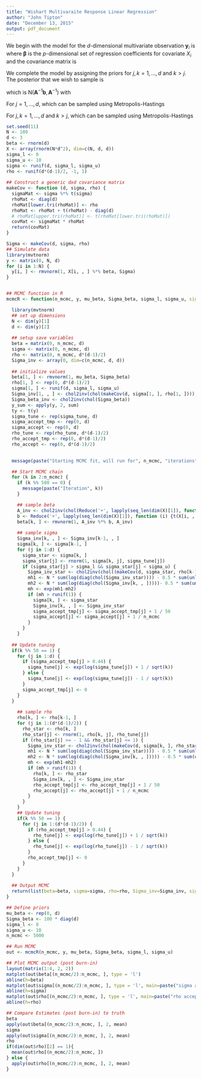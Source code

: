```yaml
---
title: "Wishart Multivaraite Response Linear Regression"
author: "John Tipton"
date: "December 13, 2015"
output: pdf_document
---
```


\section{Model}
We begin with the model for the $d$-dimensional multivariate observation $\mathbf{y}_i$ is
\begin{align*}
\mathbf{y}_i & \sim \mathrm{N}\left( X_i \boldsymbol{\beta}, \boldsymbol{\Sigma} \right),
\end{align*}
where $\boldsymbol{\beta}$ is the $p$-dimensional set of regression coefficients for covariate $X_i$ and the covariance matrix is
\begin{align*}
\boldsymbol{\Sigma} & =  
\begin{pmatrix} \sigma^2_{1} & \rho_{1,2} \sigma_1 \sigma_2 & \cdots & \rho_{1,d} \sigma_1 \sigma_d \\
\rho_{1,2} \sigma_1 \sigma_2 & \sigma^2_2 & \cdots & \rho_{2,d} \sigma_2 \sigma_d \\
\vdots & \vdots &  \ddots & \vdots \\
\rho_{1,d} \sigma_1 \sigma_d & \rho_{2,d} \sigma_2 \sigma_d & \cdots & \sigma^2_d 
\end{pmatrix}.
\end{align*}

We complete the model by assigning the priors
\begin{align*}
\boldsymbol{\beta} & \sim \mathrm{N}\left(\boldsymbol{\mu}_\beta, \boldsymbol{\Sigma}_\beta\right), \\
\rho_{j,k} & \sim \mathrm{Unif}\left(-1, 1\right), \\
\sigma_{j} & \sim \mathrm{Unif}\left(\sigma_{l}, \sigma_{u}\right), \\
\end{align*}
for $j,k=1, \ldots, d$ and $k>j$. 
\section{Posterior}
The posterior that we wish to sample is
\begin{align*}
\left[\boldsymbol{\beta}, \sigma_1, \ldots, \sigma_d, \rho_{1,2}, \ldots, \rho_{d-1,d} | \right\{ \mathbf{y}_i, i=1, \ldots, N \left\}\right] & \propto \left(\prod_{i=1}^N \left[\mathbf{y}_i | \boldsymbol{\beta},  \sigma_1, \ldots, \sigma_d, \rho_{1,2}, \ldots, \rho_{d-1,d} \right] \right) \left[\boldsymbol{\beta}\right] \left( \prod_{j=1}^d \left[\sigma_j\right] \right) \\
& \hspace{6mm} \times \left( \prod_{j=1}^d \prod_{k=j+1}^d \left[\rho_{j,k} \right] \right) \\
& \propto \left( \prod_{i=1}^N |\boldsymbol{\Sigma}|^{-\frac{1}{2}} \exp{\left\{ -\frac{1}{2} \left( \mathbf{y}_i - X_i \boldsymbol{\beta} \right)' \boldsymbol{\Sigma}^{-1} \left( \mathbf{y}_i - X_i \boldsymbol{\beta} \right) \right\}} \right) \\
& \hspace{6mm} \times |\boldsymbol{\Sigma}_\beta|^{-\frac{1}{2}} \exp{\left\{ -\frac{1}{2} \left( \boldsymbol{\beta} - \boldsymbol{\mu}_\beta \right)' \boldsymbol{\Sigma}_\beta^{-1} \left( \boldsymbol{\beta} - \boldsymbol{\mu}_\beta \right) \right\}} \\
& \hspace{6mm} \times \prod_{j=1}^d I\left\{\sigma_{l} < \sigma_j < \sigma_{u} \right\} \\
& \hspace{6mm} \times \prod_{j=1}^d \prod_{k=j+1}^d I\left\{-1 \leq \rho_{j,k} \leq 1 \right\} \\
\end{align*}
\section{Full Conditionals}
\subsection{Full Conditional for $\boldsymbol{\beta}$}
\begin{align*}
\left[ \boldsymbol{\beta} | \cdot \right] & \propto \prod_{i=1}^N \left[\mathbf{y}_i | \boldsymbol{\beta}, \boldsymbol{\Sigma}\right] \left[\boldsymbol{\beta}\right] \\
& \propto \prod_{i=1}^N \exp \left\{ - \frac{1}{2} \left(\mathbf{y}_i - \mathbf{X}_i \boldsymbol{\beta}\right)' \boldsymbol{\Sigma}^{-1} \left(\mathbf{y}_i - \mathbf{X}_i \boldsymbol{\beta}\right) \right\} |\boldsymbol{\Sigma}_\beta|^{-\frac{1}{2}} \exp{\left\{ -\frac{1}{2} \left( \boldsymbol{\beta} - \boldsymbol{\mu}_\beta \right)' \boldsymbol{\Sigma}_\beta^{-1} \left( \boldsymbol{\beta} - \boldsymbol{\mu}_\beta \right) \right\}} \\
& \propto \exp \left\{ - \frac{1}{2} \left( \boldsymbol{\beta}' \left(\sum_{i=1}^N \mathbf{X}_i' \boldsymbol{\Sigma}^{-1} \mathbf{X}_i + \boldsymbol{\Sigma}_\beta^{-1} \right) \boldsymbol{\beta} - 2 \boldsymbol{\beta}' \left( \sum_{i=1}^N \mathbf{X}_i' \boldsymbol{\Sigma}^{-1} \mathbf{y}_i + \boldsymbol{\Sigma}_\beta^{-1} \boldsymbol{\mu}_\beta \right) \right) \right\} 
\end{align*}
which is $\mathrm{N}\left( \mathbf{A}^{-1} \mathbf{b}, \mathbf{A}^{-1} \right)$ with
\begin{align*}
\mathbf{A} & = \sum_{i=1}^N \mathbf{X}_i' \boldsymbol{\Sigma}^{-1} \mathbf{X}_i + \boldsymbol{\Sigma}_\beta^{-1} \\
\mathbf{b} & = \sum_{i=1}^N \mathbf{X}_i' \boldsymbol{\Sigma}^{-1} \mathbf{y}_i + \boldsymbol{\Sigma}_\beta^{-1} \boldsymbol{\mu}_\beta.
\end{align*}

\subsection{Full Conditional for $\sigma_j$}
For $j=1, \ldots, d$, 
\begin{align*}
\left[ \sigma_j | \cdot \right] & \propto \prod_{i=1}^N |\boldsymbol{\Sigma}|^{-\frac{1}{2}} \exp \left\{ - \frac{1}{2} \left(\mathbf{y}_i - \mathbf{X}_i \boldsymbol{\beta}\right)' \boldsymbol{\Sigma}^{-1} \left(\mathbf{y}_i - \mathbf{X}_i \boldsymbol{\beta}\right) \right\} I\left\{\sigma_{l} < \sigma_j < \sigma_{u} \right\}
\end{align*}
which can be sampled using Metropolis-Hastings

\subsection{Full Conditional for $\rho_{j, k}$}
For $j,k=1, \ldots, d$ and $k>j$, 
\begin{align*}
\left[ \rho_{j,k} | \cdot \right] & \propto \prod_{i=1}^N |\boldsymbol{\Sigma}|^{-\frac{1}{2}} \exp \left\{ - \frac{1}{2} \left(\mathbf{y}_i - \mathbf{X}_i \boldsymbol{\beta}\right)' \boldsymbol{\Sigma}^{-1} \left(\mathbf{y}_i - \mathbf{X}_i \boldsymbol{\beta}\right) \right\} I\left\{-1 \leq \rho_{j,k} \leq 1 \right\}
\end{align*}
which can be sampled using Metropolis-Hastings

\section{Simulation and `R` code}
```r
set.seed(11)
N <- 100
d <- 3
beta <- rnorm(d)
X <- array(rnorm(N*d^2), dim=c(N, d, d))
sigma_l <- 0
sigma_u <- 10
sigma <- runif(d, sigma_l, sigma_u)
rho <- runif(d*(d-1)/2, -1, 1)
  
## Construct a generic dxd covariance matrix
makeCov <- function (d, sigma, rho) {
  sigmaMat <- sigma %*% t(sigma)
  rhoMat <- diag(d)
  rhoMat[lower.tri(rhoMat)] <- rho
  rhoMat <- rhoMat + t(rhoMat) - diag(d)
  # rhoMat[upper.tri(rhoMat)] <- t(rhoMat[lower.tri(rhoMat)])
  covMat <- sigmaMat * rhoMat
  return(covMat)
}

Sigma <- makeCov(d, sigma, rho)
## Simulate data
library(mvtnorm)
y <- matrix(0, N, d)
for (i in 1:N) {
  y[i, ] <- rmvnorm(1, X[i, , ] %*% beta, Sigma)
}


## MCMC function in R
mcmcR <- function(n_mcmc, y, mu_beta, Sigma_beta, sigma_l, sigma_u, sigma_tune=1, rho_tune=0.1) {

  library(mvtnorm)
  ## set up dimensions
  N <- dim(y)[1]
  d <- dim(y)[2]
  
  ## setup save variables
  beta = matrix(0, n_mcmc, d)
  sigma <- matrix(0, n_mcmc, d)
  rho <- matrix(0, n_mcmc, d*(d-1)/2)
  Sigma_inv <- array(0, dim=c(n_mcmc, d, d))
  
  ## initialize values
  beta[1, ] <- rmvnorm(1, mu_beta, Sigma_beta)
  rho[1, ] <- rep(0, d*(d-1)/2)
  sigma[1, ] <- runif(d, sigma_l, sigma_u)
  Sigma_inv[1, , ] <- chol2inv(chol(makeCov(d, sigma[1, ], rho[1, ])))
  Sigma_beta_inv <- chol2inv(chol(Sigma_beta))
  y_sum <- apply(y, 2, sum)
  ty <- t(y)
  sigma_tune <- rep(sigma_tune, d)
  sigma_accept_tmp <- rep(0, d)
  sigma_accept <- rep(0, d)
  rho_tune <- rep(rho_tune, d*(d-1)/2)
  rho_accept_tmp <- rep(0, d*(d-1)/2)
  rho_accept <- rep(0, d*(d-1)/2)

  
  message(paste("Starting MCMC fit, will run for", n_mcmc, "iterations"))  

  ## Start MCMC chain
  for (k in 2:n_mcmc) {
    if (k %% 500 == 0) {
      message(paste("Iteration", k))
    }

    ## sample beta
    A_inv <- chol2inv(chol(Reduce('+', lapply(seq_len(dim(X)[1]), function (i) {t(X[i, , ]) %*% Sigma_inv[k-1, , ] %*% X[i, , ]})) + Sigma_beta_inv))
    b <- Reduce('+', lapply(seq_len(dim(X)[1]), function (i) {t(X[i, , ]) %*% Sigma_inv[k-1, , ] %*% y[i, ]})) + Sigma_beta_inv %*% mu_beta
    beta[k, ] <- rmvnorm(1, A_inv %*% b, A_inv)
    
    ## sample sigma
    Sigma_inv[k, , ] <- Sigma_inv[k-1, , ]
    sigma[k, ] <- sigma[k-1, ]
    for (j in 1:d) {
      sigma_star <- sigma[k, ]
      sigma_star[j] <- rnorm(1, sigma[k, j], sigma_tune[j])
      if (sigma_star[j] > sigma_l && sigma_star[j] < sigma_u) {
        Sigma_inv_star <- chol2inv(chol((makeCov(d, sigma_star, rho[k-1, ]))))
        mh1 <- N * sum(log(diag(chol(Sigma_inv_star)))) - 0.5 * sum(unlist(lapply(seq_len(dim(X)[1]), function (i) {t(y[i, ] - X[i, , ] %*% beta[k, ]) %*% Sigma_inv_star %*% (y[i, ] - X[i, , ] %*% beta[k, ])})))
        mh2 <- N * sum(log(diag(chol(Sigma_inv[k, , ]))))- 0.5 * sum(unlist(lapply(seq_len(dim(X)[1]), function (i) {t(y[i, ] - X[i, , ] %*% beta[k, ]) %*% Sigma_inv[k, , ] %*% (y[i, ] - X[i, , ] %*% beta[k, ])})))
        mh <- exp(mh1-mh2)
        if (mh > runif(1)) {
          sigma[k, ] <- sigma_star
          Sigma_inv[k, , ] <- Sigma_inv_star
          sigma_accept_tmp[j] <- sigma_accept_tmp[j] + 1 / 50
          sigma_accept[j] <- sigma_accept[j] + 1 / n_mcmc
        }
      }
    }
  
  ## Update tuning
  if(k %% 50 == 1) {
    for (j in 1:d) {
      if (sigma_accept_tmp[j] > 0.44) {
        sigma_tune[j] <- exp(log(sigma_tune[j]) + 1 / sqrt(k))
      } else {
        sigma_tune[j] <- exp(log(sigma_tune[j]) - 1 / sqrt(k))
      }
      sigma_accept_tmp[j] <- 0
    }
  }
  
    ## sample rho
    rho[k, ] <- rho[k-1, ]
    for (j in 1:(d*(d-1)/2)) {
      rho_star <- rho[k, ]
      rho_star[j] <- rnorm(1, rho[k, j], rho_tune[j])
      if (rho_star[j] >= - 1 && rho_star[j] <= 1) {
        Sigma_inv_star <- chol2inv(chol(makeCov(d, sigma[k, ], rho_star)))
        mh1 <- N * sum(log(diag(chol(Sigma_inv_star)))) - 0.5 * sum(unlist(lapply(seq_len(dim(X)[1]), function (i) {t(y[i, ] - X[i, , ] %*% beta[k, ]) %*% Sigma_inv_star %*% (y[i, ] - X[i, , ] %*% beta[k, ])})))
        mh2 <- N * sum(log(diag(chol(Sigma_inv[k, , ])))) - 0.5 * sum(unlist(lapply(seq_len(dim(X)[1]), function (i) {t(y[i, ] - X[i, , ] %*% beta[k, ]) %*% Sigma_inv[k, , ] %*% (y[i, ] - X[i, , ] %*% beta[k, ])})))
        mh <- exp(mh1-mh2)
        if (mh > runif(1)) {
          rho[k, ] <- rho_star
          Sigma_inv[k, , ] <- Sigma_inv_star
          rho_accept_tmp[j] <- rho_accept_tmp[j] + 1 / 50
          rho_accept[j] <- rho_accept[j] + 1 / n_mcmc
        }
      }
    }
    ## Update tuning
    if(k %% 50 == 1) {
      for (j in 1:(d*(d-1)/2)) {
        if (rho_accept_tmp[j] > 0.44) {
          rho_tune[j] <- exp(log(rho_tune[j]) + 1 / sqrt(k))
        } else {
          rho_tune[j] <- exp(log(rho_tune[j]) - 1 / sqrt(k))
        }
        rho_accept_tmp[j] <- 0
      }
    }
  }
  
  ## Output MCMC
  return(list(beta=beta, sigma=sigma, rho=rho, Sigma_inv=Sigma_inv, sigma_accept=sigma_accept, rho_accept=rho_accept))
}

## Define priors
mu_beta <- rep(0, d)
Sigma_beta <- 100 * diag(d)
sigma_l <- 0
sigma_u <- 10
n_mcmc <- 5000

## Run MCMC
out <- mcmcR(n_mcmc, y, mu_beta, Sigma_beta, sigma_l, sigma_u)
```

```r
## Plot MCMC output (post burn-in)
layout(matrix(1:4, 2, 2))
matplot(out$beta[(n_mcmc/2):n_mcmc, ], type = 'l')
abline(h=beta)
matplot(out$sigma[(n_mcmc/2):n_mcmc, ], type = 'l', main=paste("sigma accept = ", round(mean(out$sigma_accept), 3)))
abline(h=sigma)
matplot(out$rho[(n_mcmc/2):n_mcmc, ], type = 'l', main=paste("rho accept = ", round(mean(out$rho_accept), 3)))
abline(h=rho)
```

```r
## Compare Estimates (post burn-in) to truth
beta
apply(out$beta[(n_mcmc/2):n_mcmc, ], 2, mean)
sigma
apply(out$sigma[(n_mcmc/2):n_mcmc, ], 2, mean)
rho
if(dim(out$rho)[2] == 1){
  mean(out$rho[(n_mcmc/2):n_mcmc, ])
} else {
  apply(out$rho[(n_mcmc/2):n_mcmc, ], 2, mean)
}

```